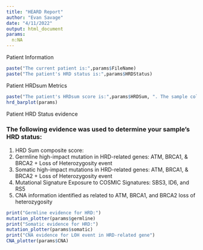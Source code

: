 ```yaml
---
title: "HEARD Report"
author: "Evan Savage"
date: "4/11/2022"
output: html_document
params:
  n:NA
---
```


Patient Information
```r
paste("The current patient is:",params$FileName)
paste("The patient's HRD status is:",params$HRDStatus)
```

Patient HRDsum Metrics
```r
paste("The patient's HRDsum score is:",params$HRDSum, ". The sample collected for this patient has an estimated tumor cellularity score of: ", params$cellularity, "The estimated tumor cellularity is defined as the relative proportion of tumor and normal cells in a sample.")
hrd_barplot(params)
```

Patient HRD Status evidence

### The following evidence was used to determine your sample's HRD status:

1. HRD Sum composite score: 
2. Germline high-impact mutation in HRD-related genes: ATM, BRCA1, & BRCA2 + Loss of Heterozygosity event
3. Somatic high-impact mutations in HRD-related genes: ATM, BRCA1, & BRCA2 + Loss of Heterozygosity event
4. Mutational Signature Exposure to COSMIC Signatures: SBS3, ID6, and RS5
5. CNA information identified as related to ATM, BRCA1, and BRCA2 loss of heterozygosity

```r
print("Germline evidence for HRD:")
mutation_plotter(params$germline)
print("Somatic evidence for HRD:")
mutation_plotter(params$somatic)
print("CNA evidence for LOH event in HRD-related gene")
CNA_plotter(params$CNA)
```






